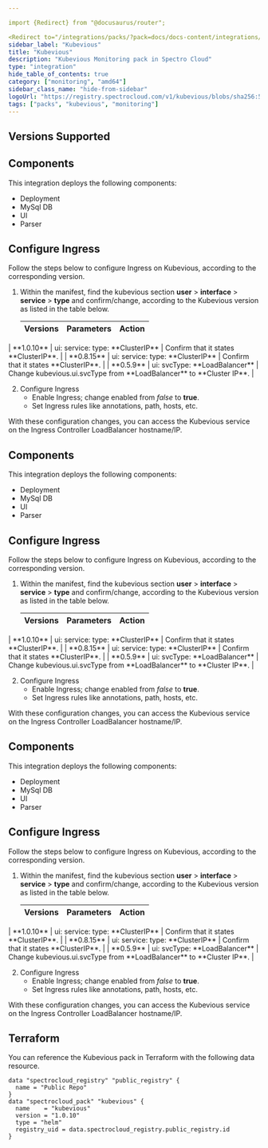 ```yaml
---

import {Redirect} from "@docusaurus/router";

<Redirect to="/integrations/packs/?pack=docs/docs-content/integrations/kubevious" />
sidebar_label: "Kubevious"
title: "Kubevious"
description: "Kubevious Monitoring pack in Spectro Cloud"
type: "integration"
hide_table_of_contents: true
category: ["monitoring", "amd64"]
sidebar_class_name: "hide-from-sidebar"
logoUrl: "https://registry.spectrocloud.com/v1/kubevious/blobs/sha256:5e33d7b51b1317a834b4552d96fc1cc8463000a7eedbcb4b784ea07236f3d7f7?type=image.webp"
tags: ["packs", "kubevious", "monitoring"]
---
```



<Redirect to="/integrations/packs/?pack=docs/docs-content/integrations/kubevious" />

## Versions Supported

<Tabs queryString="parent">
<TabItem label="1.0.x" value="1.0.x">

## Components

This integration deploys the following components:

- Deployment
- MySql DB
- UI
- Parser

## Configure Ingress

Follow the steps below to configure Ingress on Kubevious, according to the corresponding version.

1. Within the manifest, find the kubevious section **user** > **interface** > **service** > **type** and confirm/change,
   according to the Kubevious version as listed in the table below.

   | **Versions** | **Parameters**                   | **Action**                                                           |
   | ------------ | -------------------------------- | -------------------------------------------------------------------- |


<Redirect to="/integrations/packs/?pack=docs/docs-content/integrations/kubevious" />
   | **1.0.10**   | ui: service: type: **ClusterIP** | Confirm that it states **ClusterIP**.                                |
   | **0.8.15**   | ui: service: type: **ClusterIP** | Confirm that it states **ClusterIP**.                                |
   | **0.5.9**    | ui: svcType: **LoadBalancer**    | Change kubevious.ui.svcType from **LoadBalancer** to **Cluster IP**. |

2. Configure Ingress
   - Enable Ingress; change enabled from _false_ to **true**.
   - Set Ingress rules like annotations, path, hosts, etc.

With these configuration changes, you can access the Kubevious service on the Ingress Controller LoadBalancer
hostname/IP.

</TabItem>
<TabItem label="0.8.x" value="0.8.x">

## Components

This integration deploys the following components:

- Deployment
- MySql DB
- UI
- Parser

## Configure Ingress

Follow the steps below to configure Ingress on Kubevious, according to the corresponding version.

1. Within the manifest, find the kubevious section **user** > **interface** > **service** > **type** and confirm/change,
   according to the Kubevious version as listed in the table below.

   | **Versions** | **Parameters**                   | **Action**                                                           |
   | ------------ | -------------------------------- | -------------------------------------------------------------------- |


<Redirect to="/integrations/packs/?pack=docs/docs-content/integrations/kubevious" />
   | **1.0.10**   | ui: service: type: **ClusterIP** | Confirm that it states **ClusterIP**.                                |
   | **0.8.15**   | ui: service: type: **ClusterIP** | Confirm that it states **ClusterIP**.                                |
   | **0.5.9**    | ui: svcType: **LoadBalancer**    | Change kubevious.ui.svcType from **LoadBalancer** to **Cluster IP**. |

2. Configure Ingress
   - Enable Ingress; change enabled from _false_ to **true**.
   - Set Ingress rules like annotations, path, hosts, etc.

With these configuration changes, you can access the Kubevious service on the Ingress Controller LoadBalancer
hostname/IP.

</TabItem>
<TabItem label="0.5.x" value="0.5.x">

## Components

This integration deploys the following components:

- Deployment
- MySql DB
- UI
- Parser

## Configure Ingress

Follow the steps below to configure Ingress on Kubevious, according to the corresponding version.

1. Within the manifest, find the kubevious section **user** > **interface** > **service** > **type** and confirm/change,
   according to the Kubevious version as listed in the table below.

   | **Versions** | **Parameters**                   | **Action**                                                           |
   | ------------ | -------------------------------- | -------------------------------------------------------------------- |


<Redirect to="/integrations/packs/?pack=docs/docs-content/integrations/kubevious" />
   | **1.0.10**   | ui: service: type: **ClusterIP** | Confirm that it states **ClusterIP**.                                |
   | **0.8.15**   | ui: service: type: **ClusterIP** | Confirm that it states **ClusterIP**.                                |
   | **0.5.9**    | ui: svcType: **LoadBalancer**    | Change kubevious.ui.svcType from **LoadBalancer** to **Cluster IP**. |

2. Configure Ingress
   - Enable Ingress; change enabled from _false_ to **true**.
   - Set Ingress rules like annotations, path, hosts, etc.

With these configuration changes, you can access the Kubevious service on the Ingress Controller LoadBalancer
hostname/IP.

</TabItem>
</Tabs>

## Terraform

You can reference the Kubevious pack in Terraform with the following data resource.

```hcl
data "spectrocloud_registry" "public_registry" {
  name = "Public Repo"
}
data "spectrocloud_pack" "kubevious" {
  name    = "kubevious"
  version = "1.0.10"
  type = "helm"
  registry_uid = data.spectrocloud_registry.public_registry.id
}
```

